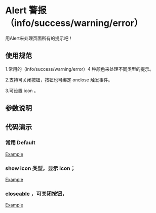 
# Alert 警报（info/success/warning/error）

<Subtitle>用Alert来处理页面所有的提示吧！</Subtitle>

## 使用规范

1.常用的（info/success/warning/error）4 种颜色来处理不同类型的提示。

2.支持可关闭按钮，按钮也可绑定 onclose 触发事件。

3.可设置 icon 。

## 参数说明

<ArgsTable of={Alert} />

## 代码演示

### 常用 Default

[Example](/?path=/story/basic-components-Alert--Default)

### show icon 类型，显示 icon；

[Example](/?path=/story/basic-components-Alert--show-icon)

### closeable ，可关闭按钮，

[Example](/?path=/story/basic-components-Alert--closeable)
